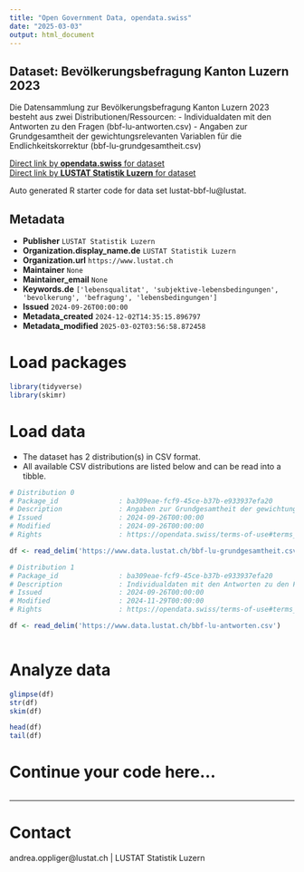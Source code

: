 ```yaml
---
title: "Open Government Data, opendata.swiss"
date: "2025-03-03"
output: html_document
---
```


## Dataset: Bevölkerungsbefragung Kanton Luzern 2023

Die Datensammlung zur Bevölkerungsbefragung Kanton Luzern 2023 besteht aus zwei Distributionen/Ressourcen:
- Individualdaten mit den Antworten zu den Fragen (bbf-lu-antworten.csv)
- Angaben zur Grundgesamtheit der gewichtungsrelevanten Variablen für die Endlichkeitskorrektur (bbf-lu-grundgesamtheit.csv)

[Direct link by **opendata.swiss** for dataset](https://opendata.swiss/de/dataset/bevolkerungsbefragung-kanton-luzern-2023)<br>
[Direct link by **LUSTAT Statistik Luzern** for dataset](https://www.lustat.ch/analysen/querschnittsthemen/2023/bevoelkerungsbefragung-kanton-luzern)

Auto generated R starter code for data set lustat-bbf-lu@lustat.

## Metadata

- **Publisher** `LUSTAT Statistik Luzern`
- **Organization.display_name.de** `LUSTAT Statistik Luzern`
- **Organization.url** `https://www.lustat.ch`
- **Maintainer** `None`
- **Maintainer_email** `None`
- **Keywords.de** `['lebensqualitat', 'subjektive-lebensbedingungen', 'bevolkerung', 'befragung', 'lebensbedingungen']`
- **Issued** `2024-09-26T00:00:00`
- **Metadata_created** `2024-12-02T14:35:15.896797`
- **Metadata_modified** `2025-03-02T03:56:58.872458`


# Load packages

```r

library(tidyverse)
library(skimr)

```

# Load data

-   The dataset has 2 distribution(s) in CSV format.
-   All available CSV distributions are listed below and can be read into a tibble.

```r

# Distribution 0
# Package_id               : ba309eae-fcf9-45ce-b37b-e933937efa20
# Description              : Angaben zur Grundgesamtheit der gewichtungsrelevanten Variablen für die Endlichkeitskorrektur (bbf-lu-grundgesamtheit.csv)
# Issued                   : 2024-09-26T00:00:00
# Modified                 : 2024-09-26T00:00:00
# Rights                   : https://opendata.swiss/terms-of-use#terms_by_ask

df <- read_delim('https://www.data.lustat.ch/bbf-lu-grundgesamtheit.csv')

# Distribution 1
# Package_id               : ba309eae-fcf9-45ce-b37b-e933937efa20
# Description              : Individualdaten mit den Antworten zu den Fragen (bbf-lu-antworten.csv)
# Issued                   : 2024-09-26T00:00:00
# Modified                 : 2024-11-29T00:00:00
# Rights                   : https://opendata.swiss/terms-of-use#terms_by_ask

df <- read_delim('https://www.data.lustat.ch/bbf-lu-antworten.csv')



```

# Analyze data

```r

glimpse(df)
str(df)
skim(df)

head(df)
tail(df)

```

# Continue your code here...

```r

```

------------------------------------------------------------------------

# Contact

andrea.oppliger@lustat.ch | LUSTAT Statistik Luzern
